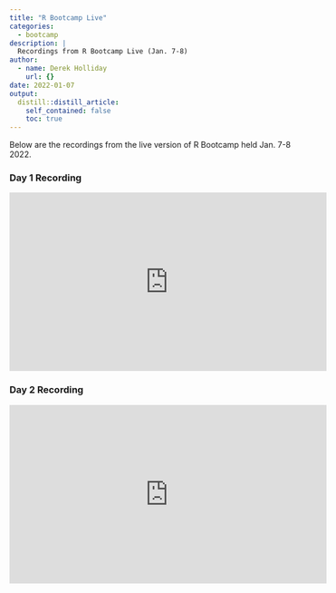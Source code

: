 ```yaml
---
title: "R Bootcamp Live"
categories:
  - bootcamp
description: |
  Recordings from R Bootcamp Live (Jan. 7-8)
author:
  - name: Derek Holliday
    url: {}
date: 2022-01-07
output:
  distill::distill_article:
    self_contained: false
    toc: true
---
```


Below are the recordings from the live version of R Bootcamp held Jan. 7-8 2022.

### Day 1 Recording

<iframe width="560" height="315" src="https://www.youtube.com/embed/VnPr0zlHfEQ" title="YouTube video player" frameborder="0" allow="accelerometer; autoplay; clipboard-write; encrypted-media; gyroscope; picture-in-picture" allowfullscreen></iframe>

### Day 2 Recording

<iframe width="560" height="315" src="https://www.youtube.com/embed/kgxQTMZh-DI" title="YouTube video player" frameborder="0" allow="accelerometer; autoplay; clipboard-write; encrypted-media; gyroscope; picture-in-picture" allowfullscreen></iframe>




